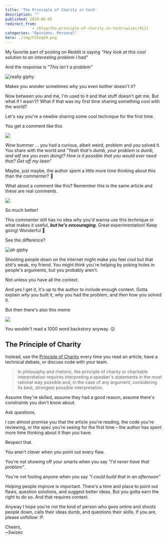 ```yaml
---
title: 'The Principle of Charity in tech'
description: ""
published: 2019-06-05
redirect_from: 
            - /blog/the-principle-of-charity-in-tech/swizec/9111
categories: "Opinions, Personal"
hero: ./img/CV5eqG9.png
---
```

My favorite part of posting on Reddit is saying _&quot;Hey look at this cool solution to an interesting problem I had&quot;_

And the response is _&quot;This isn&#x27;t a problem&quot;_

![really giphy](./img/media-Pn1gZzAY38kbm-giphy.gif)

Makes you wonder sometimes why you even bother doesn&#x27;t it?

Now between you and me, I&#x27;m used to it and that stuff doesn&#x27;t get me. But what if I wasn&#x27;t? What if that was my first time sharing something cool with the world?

Let&#x27;s say you&#x27;re a newbie sharing some cool technique for the first time.

You get a comment like this

![](./img/CV5eqG9.png)

Wow bummer ... you had a curious, albeit weird, problem and you solved it. You share with the world and _&quot;Yeah that&#x27;s dumb, your problem is dumb, and wtf are you even doing!? How is it possible that you would ever need that? Get off my lawn&quot;_

Maybe, just maybe, the author spent a little more time thinking about this than the commenter? 🤔

What about a comment like this? Remember this is the same article and these are real comments.

![](./img/HZ0pN7s.png)

So much better!

This commenter still has no idea _why_ you&#x27;d wanna use this technique or what makes it useful, **_but he&#x27;s encouraging_**. Great experimentation! Keep going! Wonderful 🙌

See the difference?

![ah giphy](./img/media-cXVRz41uYtSpAZGAwa-giphy.gif)

Shooting people down on the internet might make you feel cool but that shit&#x27;s weak, my friend. You might think you&#x27;re helping by poking holes in people&#x27;s arguments, but you probably aren&#x27;t.

Not unless you have all the context.

And yes I get it, it&#x27;s up to the author to include enough context. Gotta explain _why_ you built it, _why_ you had the problem, and _then_ how you solved it.

But then there&#x27;s also this meme

![](./img/buzzfeed-static-static-2018-01-9-17-asset-buzzfeed-prod-fastlane-03-anigif_sub-buzz-15980-1515536728-1.gif)

You wouldn&#x27;t read a 1000 word backstory anyway. 😉

## The Principle of Charity

Instead, use the [Principle of Charity](https://en.wikipedia.org/wiki/Principle_of_charity) every time you read an article, have a technical debate, or discuss code with your team.

> In philosophy and rhetoric, the principle of charity or charitable interpretation requires interpreting a speaker&#x27;s statements in the most rational way possible and, in the case of any argument, considering its best, strongest possible interpretation.

Assume they&#x27;re skilled, assume they had a good reason, assume there&#x27;s constraints you don&#x27;t know about.

Ask questions.

I can almost promise you that the article you&#x27;re reading, the code you&#x27;re reviewing, or the spec you&#x27;re seeing for the first time – the author has spent more time thinking about it than you have.

Respect that.

You aren&#x27;t clever when you point out every flaw.

You&#x27;re not showing off your smarts when you say _&quot;I&#x27;d never have that problem&quot;_.

You&#x27;re not fooling anyone when you say _&quot;I could build that in an afternoon&quot;_

_Helping_ people improve is important. There&#x27;s a time and place to point out flaws, question solutions, and suggest better ideas. But you gotta earn the right to do so. And that requires context.

Anyway I hope you&#x27;re not the kind of person who goes online and shoots people down, calls their ideas dumb, and questions their skills. If you are, please unfollow :P.

Cheers,  
~Swizec
